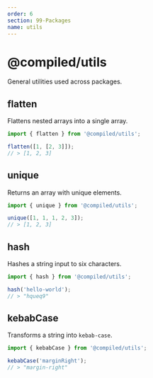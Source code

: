 ```yaml
---
order: 6
section: 99-Packages
name: utils
---
```


# @compiled/utils

General utilities used across packages.

## flatten

Flattens nested arrays into a single array.

```jsx
import { flatten } from '@compiled/utils';

flatten([1, [2, 3]]);
// > [1, 2, 3]
```

## unique

Returns an array with unique elements.

```jsx
import { unique } from '@compiled/utils';

unique([1, 1, 1, 2, 3]);
// > [1, 2, 3]
```

## hash

Hashes a string input to six characters.

```jsx
import { hash } from '@compiled/utils';

hash('hello-world');
// > "hqueq9"
```

## kebabCase

Transforms a string into `kebab-case`.

```jsx
import { kebabCase } from '@compiled/utils';

kebabCase('marginRight');
// > "margin-right"
```

